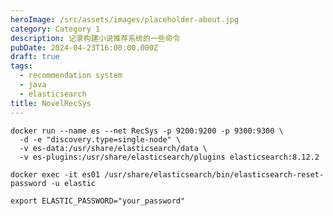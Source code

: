```yaml
---
heroImage: /src/assets/images/placeholder-about.jpg
category: Category 1
description: 记录构建小说推荐系统的一些命令
pubDate: 2024-04-23T16:00:00.000Z
draft: true
tags:
  - recommendation system
  - java
  - elasticsearch
title: NovelRecSys
---
```


```shell
docker run --name es --net RecSys -p 9200:9200 -p 9300:9300 \ 
  -d -e "discovery.type=single-node" \
  -v es-data:/usr/share/elasticsearch/data \
  -v es-plugins:/usr/share/elasticsearch/plugins elasticsearch:8.12.2

docker exec -it es01 /usr/share/elasticsearch/bin/elasticsearch-reset-password -u elastic

export ELASTIC_PASSWORD="your_password"
```
